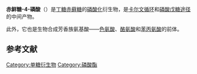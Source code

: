{{NoteTA|G1=LS}}
{{chembox
| Verifiedfields = changed
| verifiedrevid = 445135282
| ImageFile = Erythrose 4-phosphate.svg
| ImageSize = 200px
| ImageFile1 = Erythrose 4-phosphate.png
| ImageSize1 = 200px
| IUPACName = 
| OtherNames = E4P
| Section1 = {{Chembox Identifiers
|   ChemSpiderID_Ref = {{chemspidercite|correct|chemspider}}
| ChemSpiderID = 4573609
| InChI = 1/C4H9O7P/c5-1-3(6)4(7)2-11-12(8,9)10/h1,3-4,6-7H,2H2,(H2,8,9,10)/p-2/t3-,4+/m0/s1
| InChIKey = NGHMDNPXVRFFGS-VVTNXMPSBK
| StdInChI_Ref = {{stdinchicite|correct|chemspider}}
| StdInChI = 1S/C4H9O7P/c5-1-3(6)4(7)2-11-12(8,9)10/h1,3-4,6-7H,2H2,(H2,8,9,10)/p-2/t3-,4+/m0/s1
| StdInChIKey_Ref = {{stdinchicite|correct|chemspider}}
| StdInChIKey = NGHMDNPXVRFFGS-IUYQGCFVSA-L
| CASNo_Ref = {{cascite|correct|??}}
| CASNo = 585-18-2
|   PubChem = 5459862
|   ChEBI_Ref = {{ebicite|changed|EBI}}
| ChEBI = 48153
| SMILES = [O-]P([O-])(=O)OC[C@@H](O)[C@@H](O)C=O
|   MeSHName = erythrose+4-phosphate
  }}
| Section2 = {{Chembox Properties
|   Formula = C<sub>4</sub>H<sub>9</sub>O<sub>7</sub>P 
|   MolarMass = 200.084 g/mol
|   Appearance = 
|   Density = 
|   MeltingPt = 
|   BoilingPt = 
  }}
| Section3 = {{Chembox Hazards
|   Solubility = 
|   MainHazards = 
|   FlashPt = 
|   Autoignition = 
  }}
}}

'''赤鲜糖-4-磷酸'''（{{lang-en|Erythrose 4-phosphate}}）是[[丁糖|丁糖]][[赤藓糖|赤藓糖]]的[[磷酸化|磷酸化]]衍生物，是[[卡尔文循环|卡尔文循环]]和[[磷酸戊糖途径|磷酸戊糖途径]]的中间产物。

此外，它也是生物合成芳香族氨基酸——[[色氨酸|色氨酸]]、[[酪氨酸|酪氨酸]]和[[苯丙氨酸|苯丙氨酸]]的前体。

== 参考文献 ==
{{Reflist}}

{{Pentose phosphate pathway intermediates}}

[[Category:单糖衍生物|Category:单糖衍生物]]
[[Category:磷酸酯|Category:磷酸酯]]

{{biochem-stub}}